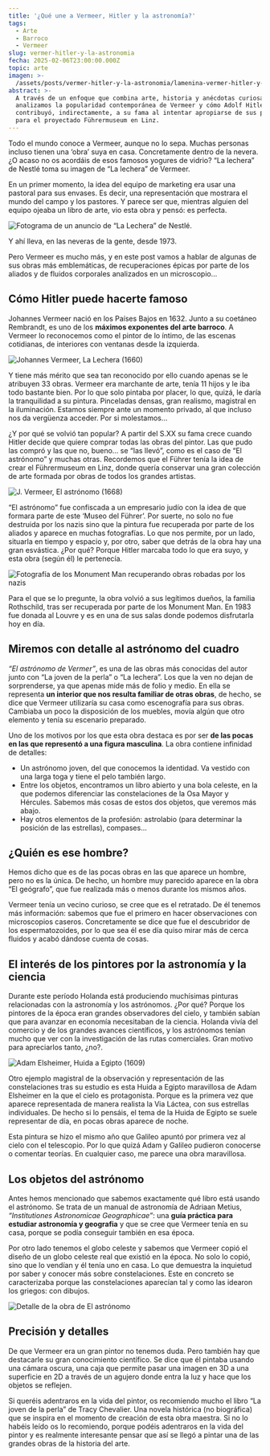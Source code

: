 ```yaml
---
title: '¿Qué une a Vermeer, Hitler y la astronomía?'
tags:
  - Arte
  - Barroco
  - Vermeer
slug: vermer-hitler-y-la-astronomia
fecha: 2025-02-06T23:00:00.000Z
topic: arte
imagen: >-
  /assets/posts/vermer-hitler-y-la-astronomia/lamenina-vermer-hitler-y-la-astronomia-thumbnail.webp
abstract: >-
  A través de un enfoque que combina arte, historia y anécdotas curiosas,
  analizamos la popularidad contemporánea de Vermeer y cómo Adolf Hitler
  contribuyó, indirectamente, a su fama al intentar apropiarse de sus pinturas
  para el proyectado Führermuseum en Linz.
---
```


Todo el mundo conoce a Vermeer, aunque no lo sepa. Muchas personas incluso tienen una ‘obra’ suya en casa. Concretamente dentro de la nevera. ¿O acaso no os acordáis de esos famosos yogures de vidrio? “La lechera” de Nestlé toma su imagen de “La lechera” de Vermeer.

En un primer momento, la idea del equipo de marketing era usar una pastoral para sus envases. Es decir, una representación que mostrara el mundo del campo y los pastores. Y parece ser que, mientras alguien del equipo ojeaba un libro de arte, vio esta obra y pensó: es perfecta.

![Fotograma de un anuncio de “La Lechera” de Nestlé.](/assets/posts/vermer-hitler-y-la-astronomia/lamenina-vermer-hitler-y-la-astronomia-la-lechera-anuncio.avif "Fotograma de un anuncio de “La Lechera” de Nestlé.")

Y ahí lleva, en las neveras de la gente, desde 1973.

Pero Vermeer es mucho más, y en este post vamos a hablar de algunas de sus obras más emblemáticas, de recuperaciones épicas por parte de los aliados y de fluidos corporales analizados en un microscopio...

## Cómo Hitler puede hacerte famoso

Johannes Vermeer nació en los Países Bajos en 1632. Junto a su coetáneo Rembrandt, es uno de los **máximos exponentes del arte barroco**. A Vermeer lo reconocemos como el pintor de lo íntimo, de las escenas cotidianas, de interiores con ventanas desde la izquierda.

![Johannes Vermeer, La Lechera (1660)](/assets/posts/vermer-hitler-y-la-astronomia/lamenina-vermer-hitler-y-la-astronomia-la-lechera.avif "Johannes Vermeer, La Lechera (1660)")

Y tiene más mérito que sea tan reconocido por ello cuando apenas se le atribuyen 33 obras. Vermeer era marchante de arte, tenía 11 hijos y le iba todo bastante bien. Por lo que solo pintaba por placer, lo que, quizá, le daría la tranquilidad a su pintura. Pinceladas densas, gran realismo, magistral en la iluminación. Estamos siempre ante un momento privado, al que incluso nos da vergüenza acceder. Por si molestamos...

¿Y por qué se volvió tan popular? A partir del S.XX su fama crece cuando Hitler decide que quiere comprar todas las obras del pintor. Las que pudo las compró y las que no, bueno… se “las llevó”, como es el caso de “El astrónomo” y muchas otras. Recordemos que el Führer tenía la idea de crear el Führermuseum en Linz, donde quería conservar una gran colección de arte formada por obras de todos los grandes artistas.

![J. Vermeer, El astrónomo (1668)](/assets/posts/vermer-hitler-y-la-astronomia/lamenina-vermer-hitler-y-la-astronomia-el-astronomo.avif "J. Vermeer, El astrónomo (1668)")

“El astrónomo” fue confiscada a un empresario judío con la idea de que formara parte de este ‘Museo del Führer’. Por suerte, no solo no fue destruida por los nazis sino que la pintura fue recuperada por parte de los aliados y aparece en muchas fotografías. Lo que nos permite, por un lado, situarla en tiempo y espacio y, por otro, saber que detrás de la obra hay una gran esvástica. ¿Por qué? Porque Hitler marcaba todo lo que era suyo, y esta obra (según él) le pertenecía.

![Fotografía de los Monument Man recuperando obras robadas por los nazis](/assets/posts/vermer-hitler-y-la-astronomia/lamenina-vermer-hitler-y-la-astronomia-thumbnail.webp "Fotografía de los Monument Man recuperando obras robadas por los nazis")

Para el que se lo pregunte, la obra volvió a sus legítimos dueños, la familia Rothschild, tras ser recuperada por parte de los Monument Man. En 1983 fue donada al Louvre y es en una de sus salas donde podemos disfrutarla hoy en día.

## Miremos con detalle al astrónomo del cuadro

*“El astrónomo de Vermer”*, es una de las obras más conocidas del autor junto con “La joven de la perla” o “La lechera”. Los que la ven no dejan de sorprenderse, ya que apenas mide más de folio y medio. En ella se representa **un interior que nos resulta familiar de otras obras**, de hecho, se dice que Vermeer utilizaría su casa como escenografía para sus obras. Cambiaba un poco la disposición de los muebles, movía algún que otro elemento y tenía su escenario preparado.

Uno de los motivos por los que esta obra destaca es por ser **de las pocas en las que representó a una figura masculina**. La obra contiene infinidad de detalles:

* Un astrónomo joven, del que conocemos la identidad. Va vestido con una larga toga y tiene el pelo también largo.
* Entre los objetos, encontramos un libro abierto y una bola celeste, en la que podemos diferenciar las constelaciones de la Osa Mayor y Hércules. Sabemos más cosas de estos dos objetos, que veremos más abajo.
* Hay otros elementos de la profesión: astrolabio (para determinar la posición de las estrellas), compases…

## ¿Quién es ese hombre?

Hemos dicho que es de las pocas obras en las que aparece un hombre, pero no es la única. De hecho, un hombre muy parecido aparece en la obra “El geógrafo”, que fue realizada más o menos durante los mismos años.

Vermeer tenía un vecino curioso, se cree que es el retratado. De él tenemos más información: sabemos que fue el primero en hacer observaciones con microscopios caseros. Concretamente se dice que fue el descubridor de los espermatozoides, por lo que sea él ese día quiso mirar más de cerca fluidos y acabó dándose cuenta de cosas.

## El interés de los pintores por la astronomía y la ciencia

Durante este período Holanda está produciendo muchísimas pinturas relacionadas con la astronomía y los astrónomos. ¿Por qué? Porque los pintores de la época eran grandes observadores del cielo, y también sabían que para avanzar en economía necesitaban de la ciencia. Holanda vivía del comercio y de los grandes avances científicos, y los astrónomos tenían mucho que ver con la investigación de las rutas comerciales. Gran motivo para apreciarlos tanto, ¿no?.

![Adam Elsheimer, Huida a Egipto (1609)](/assets/posts/vermer-hitler-y-la-astronomia/lamenina-vermer-hitler-y-la-astronomia-huida-a-egipto.avif "Adam Elsheimer, Huida a Egipto (1609)")

Otro ejemplo magistral de la observación y representación de las constelaciones tras su estudio es esta Huida a Egipto maravillosa de Adam Elsheimer en la que el cielo es protagonista. Porque es la primera vez que aparece representada de manera realista la Via Láctea, con sus estrellas individuales. De hecho si lo pensáis, el tema de la Huida de Egipto se suele representar de día, en pocas obras aparece de noche.

Esta pintura se hizo el mismo año que Galileo apuntó por primera vez al cielo con el telescopio. Por lo que quizá Adam y Galileo pudieron conocerse o comentar teorías. En cualquier caso, me parece una obra maravillosa.

## Los objetos del astrónomo

Antes hemos mencionado que sabemos exactamente qué libro está usando el astrónomo. Se trata de un manual de astronomía de Adriaan Metius, *“Institutiones Astronomicae Geographicae”*: una **guía práctica para estudiar astronomía y geografia** y que se cree que Vermeer tenía en su casa, porque se podía conseguir también en esa época.

Por otro lado tenemos el globo celeste y sabemos que Vermeer copió el diseño de un globo celeste real que existió en la época. No solo lo copió, sino que lo vendían y él tenía uno en casa. Lo que demuestra la inquietud por saber y conocer más sobre constelaciones. Este en concreto se caracterizaba porque las constelaciones aparecían tal y como las idearon los griegos: con dibujos.

![Detalle de la obra de El astrónomo](/assets/posts/vermer-hitler-y-la-astronomia/lamenina-vermer-hitler-y-la-astronomia-detalle-globo.avif "Detalle de la obra de El astrónomo")

## Precisión y detalles

De que Vermeer era un gran pintor no tenemos duda. Pero también hay que destacarle su gran conocimiento científico. Se dice que él pintaba usando una cámara oscura, una caja que permite pasar una imagen en 3D a una superficie en 2D a través de un agujero donde entra la luz y hace que los objetos se reflejen.

Si queréis adentraros en la vida del pintor, os recomiendo mucho el libro “La joven de la perla” de Tracy Chevalier. Una novela histórica (no biográfica) que se inspira en el momento de creación de esta obra maestra. Si no lo habéis leído os lo recomiendo, porque podéis adentraros en la vida del pintor y es realmente interesante pensar que así se llegó a pintar una de las grandes obras  de la historia del arte.
